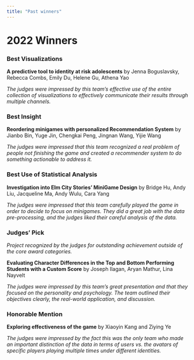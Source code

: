 ```yaml
---
title: "Past winners"
---
```


# 2022 Winners

### Best Visualizations

**A predictive tool to identity at risk adolescents**  by 
Jenna	Boguslavsky, Rebecca	Combs, Emily Du, Helene	Gu, Athena	Yao </p>

*The judges were impressed by this team's effective use of the entire collection of visualizations to effectively communicate their results through multiple channels.*


### Best Insight

**Reordering minigames with personalized Recommendation System** by Jianbo	Bin,  Yuge	Jin, Chengkai	Peng, Jingnan	Wang, Yijie	Wang

*The judges were impressed that this team recognized a real problem of people not finishing the game and created a recommender system to do something actionable to address it.*

 

### Best Use of Statistical Analysis

**Investigation into Elm City Stories' MiniGame Design** by Bridge Hu, Andy Liu, Jacqueline Ma, Andy Wulu, Cara Yang

*The judges were impressed that this team carefully played the game in order to decide to focus on minigames. They did a great job with the data pre-processing, and the judges liked their careful analysis of the data.*

### Judges' Pick

*Project recognized by the judges for outstanding achievement outside of the core award categories.*

**Evaluating Character Differences in the Top and Bottom Performing Students with a Custom Score** by Joseph	Ilagan, Aryan	Mathur, Lina	Nayvelt</p>

*The judges were impressed by this team's great presentation and that they focused on the personality and psychology. The team outlined their objectives clearly, the real-world application, and discussion.*
 

### Honorable Mention

**Exploring effectiveness of the game**  by Xiaoyin	Kang and Ziying	Ye

*The judges were impressed by the fact this was the only team who made an important distinction of the data in terms of users vs. the avatars of specific players playing multiple times under different identities.*
